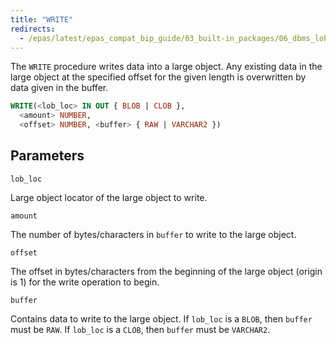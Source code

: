 ```yaml
---
title: "WRITE"
redirects:
  - /epas/latest/epas_compat_bip_guide/03_built-in_packages/06_dbms_lob/13_write/ #generated for docs/epas/reorg-role-use-case-mode
---
```


The `WRITE` procedure writes data into a large object. Any existing data in the large object at the specified offset for the given length is overwritten by data given in the buffer.

```sql
WRITE(<lob_loc> IN OUT { BLOB | CLOB },
  <amount> NUMBER,
  <offset> NUMBER, <buffer> { RAW | VARCHAR2 })
```

## Parameters

`lob_loc`

 Large object locator of the large object to write.

`amount`

 The number of bytes/characters in `buffer` to write to the large object.

`offset`

 The offset in bytes/characters from the beginning of the large object (origin is 1) for the write operation to begin.

`buffer`

 Contains data to write to the large object. If `lob_loc` is a `BLOB`, then `buffer` must be `RAW`. If `lob_loc` is a `CLOB`, then `buffer` must be `VARCHAR2`.
